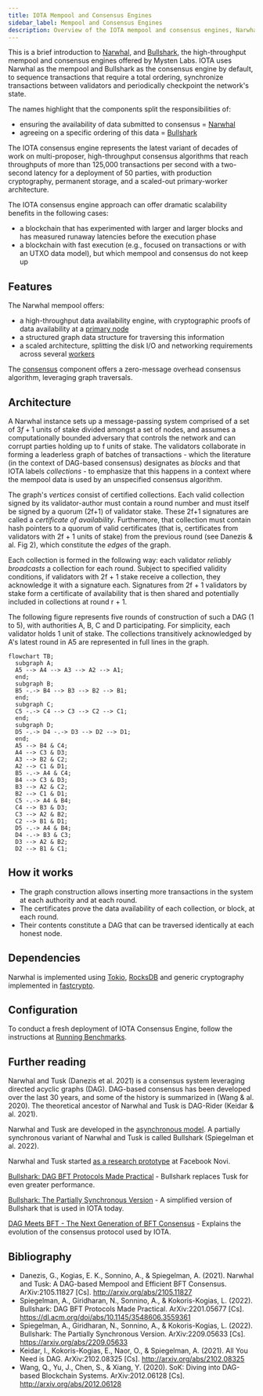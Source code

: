 ```yaml
---
title: IOTA Mempool and Consensus Engines
sidebar_label: Mempool and Consensus Engines 
description: Overview of the IOTA mempool and consensus engines, Narwhal and Bullshark.
---
```


This is a brief introduction to [Narwhal](https://github.com/iotaledger/kinesis/tree/main/narwhal), and [Bullshark](https://arxiv.org/abs/2209.05633), the high-throughput mempool and consensus engines offered by Mysten Labs. IOTA uses Narwhal as the mempool and Bullshark as the consensus engine by default, to sequence transactions that require a total ordering, synchronize transactions between validators and periodically checkpoint the network's state.

The names highlight that the components split the responsibilities of:

- ensuring the availability of data submitted to consensus = [Narwhal](https://arxiv.org/abs/2105.11827)
- agreeing on a specific ordering of this data = [Bullshark](https://dl.acm.org/doi/abs/10.1145/3548606.3559361)

The IOTA consensus engine represents the latest variant of decades of work on multi-proposer, high-throughput consensus algorithms that reach throughputs of more than 125,000 transactions per second with a two-second latency for a deployment of 50 parties, with production cryptography, permanent storage, and a scaled-out primary-worker architecture.

The IOTA consensus engine approach can offer dramatic scalability benefits in the following cases:

- a blockchain that has experimented with larger and larger blocks and has measured runaway latencies before the execution phase
- a blockchain with fast execution (e.g., focused on transactions or with an UTXO data model), but which mempool and consensus do not keep up

## Features

The Narwhal mempool offers:

- a high-throughput data availability engine, with cryptographic proofs of data availability at a [primary node](https://github.com/iotaledger/kinesis/blob/main/narwhal/primary)
- a structured graph data structure for traversing this information
- a scaled architecture, splitting the disk I/O and networking requirements across several [workers](https://github.com/iotaledger/kinesis/blob/main/narwhal/worker)

The [consensus](https://github.com/iotaledger/kinesis/blob/main/narwhal/consensus) component offers a zero-message overhead consensus algorithm, leveraging graph traversals.

## Architecture

A Narwhal instance sets up a message-passing system comprised of a set of $3f+1$ units of stake divided amongst a set of nodes, and assumes a computationally bounded adversary that controls the network and can corrupt parties holding up to f units of stake. The validators collaborate in forming a leaderless graph of batches of transactions - which the literature (in the context of DAG-based consensus) designates as _blocks_ and that IOTA labels _collections_ - to emphasize that this happens in a context where the mempool data is used by an unspecified consensus algorithm.

The graph's *vertices* consist of certified collections. Each valid collection signed by its validator-author must contain a round number and must itself be signed by a quorum (2f+1) of validator stake. These 2f+1 signatures are called a _certificate of availability_. Furthermore, that collection must contain hash pointers to a quorum of valid certificates (that is, certificates from validators with 2f + 1 units of stake) from the previous round (see Danezis & al. Fig 2), which constitute the *edges* of the graph.

Each collection is formed in the following way: each validator _reliably broadcasts_ a collection for each round. Subject to specified validity conditions, if validators with 2f + 1 stake receive a collection, they acknowledge it with a signature each. Signatures from 2f + 1 validators by stake form a certificate of availability that is then shared and potentially included in collections at round r + 1.

The following figure represents five rounds of construction of such a DAG (1 to 5), with authorities A, B, C and D participating. For simplicity, each validator holds 1 unit of stake. The collections transitively acknowledged by A's latest round in A5 are represented in full lines in the graph.

```mermaid
flowchart TB;
  subgraph A;
  A5 --> A4 --> A3 --> A2 --> A1;
  end;
  subgraph B;
  B5 -.-> B4 --> B3 --> B2 --> B1;
  end;
  subgraph C;
  C5 -.-> C4 --> C3 --> C2 --> C1;
  end;
  subgraph D;
  D5 -.-> D4 -.-> D3 --> D2 --> D1;
  end;
  A5 --> B4 & C4;
  A4 --> C3 & D3;
  A3 --> B2 & C2;
  A2 --> C1 & D1;
  B5 -.-> A4 & C4;
  B4 --> C3 & D3;
  B3 --> A2 & C2;
  B2 --> C1 & D1;
  C5 -.-> A4 & B4;
  C4 --> B3 & D3;
  C3 --> A2 & B2;
  C2 --> B1 & D1;
  D5 -.-> A4 & B4;
  D4 -.-> B3 & C3;
  D3 --> A2 & B2;
  D2 --> B1 & C1;
```

## How it works

 * The graph construction allows inserting more transactions in the system at each authority and at each round.
 * The certificates prove the data availability of each collection, or block, at each round.
 * Their contents constitute a DAG that can be traversed identically at each honest node.

## Dependencies

Narwhal is implemented using [Tokio](https://github.com/tokio-rs/tokio), [RocksDB](https://github.com/facebook/rocksdb/) and generic cryptography implemented in [fastcrypto](https://github.com/MystenLabs/fastcrypto).

## Configuration

To conduct a fresh deployment of IOTA Consensus Engine, follow the instructions at [Running Benchmarks](https://github.com/iotaledger/kinesis/blob/main/narwhal/benchmark).

## Further reading

Narwhal and Tusk (Danezis et al. 2021) is a consensus system leveraging directed acyclic graphs (DAG). DAG-based consensus has been developed over the last 30 years, and some of the history is summarized in (Wang & al. 2020). The theoretical ancestor of Narwhal and Tusk is DAG-Rider (Keidar & al. 2021).

Narwhal and Tusk are developed in the [asynchronous model](https://decentralizedthoughts.github.io/2019-06-01-2019-5-31-models/). A partially synchronous variant of Narwhal and Tusk is called Bullshark (Spiegelman et al. 2022).

Narwhal and Tusk started [as a research prototype](https://github.com/facebookresearch/narwhal) at Facebook Novi.

[Bullshark: DAG BFT Protocols Made Practical](https://arxiv.org/pdf/2201.05677.pdf) - 
Bullshark replaces Tusk for even greater performance.

[Bullshark: The Partially Synchronous Version](https://arxiv.org/pdf/2209.05633.pdf) - 
A simplified version of Bullshark that is used in IOTA today.

[DAG Meets BFT - The Next Generation of BFT Consensus](https://decentralizedthoughts.github.io/2022-06-28-DAG-meets-BFT/) - Explains the evolution of the consensus protocol used by IOTA.

## Bibliography

 * Danezis, G., Kogias, E. K., Sonnino, A., & Spiegelman, A. (2021). Narwhal and Tusk: A DAG-based Mempool and Efficient BFT Consensus. ArXiv:2105.11827 [Cs]. http://arxiv.org/abs/2105.11827
 * Spiegelman, A., Giridharan, N., Sonnino, A., & Kokoris-Kogias, L. (2022). Bullshark: DAG BFT Protocols Made Practical. ArXiv:2201.05677 [Cs]. https://dl.acm.org/doi/abs/10.1145/3548606.3559361
 * Spiegelman, A., Giridharan, N., Sonnino, A., & Kokoris-Kogias, L. (2022). Bullshark: The Partially Synchronous Version. ArXiv:2209.05633 [Cs]. https://arxiv.org/abs/2209.05633
 * Keidar, I., Kokoris-Kogias, E., Naor, O., & Spiegelman, A. (2021). All You Need is DAG. ArXiv:2102.08325 [Cs]. http://arxiv.org/abs/2102.08325
 * Wang, Q., Yu, J., Chen, S., & Xiang, Y. (2020). SoK: Diving into DAG-based Blockchain Systems. ArXiv:2012.06128 [Cs]. http://arxiv.org/abs/2012.06128
